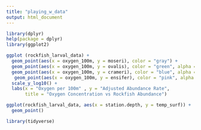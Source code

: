 ```yaml
---
title: "playing_w_data"
output: html_document
---
```



```r
library(dplyr)
help(package = dplyr)
library(ggplot2)
```





```r
ggplot (rockfish_larval_data) +
  geom_point(aes(x = oxygen_100m, y = moseri), color = "gray") +
  geom_point(aes(x = oxygen_100m, y = ovalis), color = "green", alpha = 0.5) +
  geom_point(aes(x = oxygen_100m, y = crameri), color = "blue", alpha = 0.5) +
   geom_point(aes(x = oxygen_100m, y = ensifer), color = "pink", alpha = 0.5) +
  scale_y_log10() +
  labs(x = "Oxygen per 100m" , y = "Adjusted Abundance Rate", 
       title = "Oxygen Concentration vs Rockfish Abundance") 


```






```r
ggplot(rockfish_larval_data, aes(x = station.depth, y = temp_surf)) +
  geom_point()

```


```r
library(tidyverse)
```

```r

```



